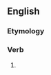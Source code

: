 ==English==

===Etymology===
{{suffix|sow|est|lang=en}}

===Verb===
{{head|en|verb form}}

# {{en-archaic second-person singular of|sow}}